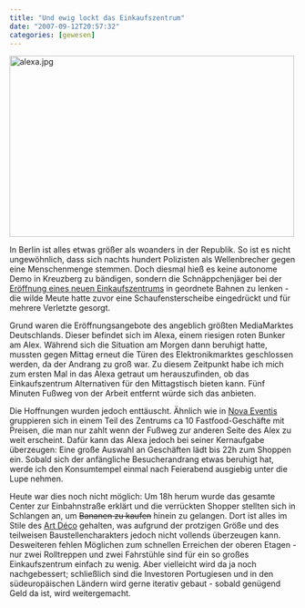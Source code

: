 ```yaml
---
title: "Und ewig lockt das Einkaufszentrum"
date: "2007-09-12T20:57:32"
categories: [gewesen]
---
```


<img src='alexa.jpg' alt='alexa.jpg' width="500" height="318"/>

In Berlin ist alles etwas größer als woanders in der Republik. So ist es nicht ungewöhnlich, dass sich nachts hundert Polizisten als Wellenbrecher gegen eine Menschenmenge stemmen. Doch diesmal hieß es keine autonome Demo in Kreuzberg zu bändigen, sondern die Schnäppchenjäger bei der [Eröffnung eines neuen Einkaufszentrums](http://www.tagesspiegel.de/berlin/Stadtleben-Alexa-Eroeffnung-Gedraenge;art125,2377924) in geordnete Bahnen zu lenken - die wilde Meute hatte zuvor eine Schaufensterscheibe eingedrückt und für mehrere Verletzte gesorgt.

Grund waren die Eröffnungsangebote des angeblich größten MediaMarktes Deutschlands. Dieser befindet sich im Alexa, einem riesigen roten Bunker am Alex. Während sich die Situation am Morgen dann beruhigt hatte, mussten gegen Mittag erneut die Türen des Elektronikmarktes geschlossen werden, da der Andrang zu groß war. Zu diesem Zeitpunkt habe ich mich zum ersten Mal in das Alexa getraut um herauszufinden, ob das Einkaufszentrum Alternativen für den Mittagstisch bieten kann. Fünf Minuten Fußweg von der Arbeit entfernt würde sich das anbieten.

Die Hoffnungen wurden jedoch enttäuscht. Ähnlich wie in [Nova Eventis](http://www.nova-eventis.de/) gruppieren sich in einem Teil des Zentrums ca 10 Fastfood-Geschäfte mit Preisen, die man nur zahlt wenn der Fußweg zur anderen Seite des Alex zu weit erscheint. Dafür kann das Alexa jedoch bei seiner Kernaufgabe überzeugen: Eine große Auswahl an Geschäften lädt bis 22h zum Shoppen ein. Sobald sich der anfängliche Besucherandrang etwas beruhigt hat, werde ich den Konsumtempel einmal nach Feierabend ausgiebig unter die Lupe nehmen.

Heute war dies noch nicht möglich: Um 18h herum wurde das gesamte Center zur Einbahnstraße erklärt und die verrückten Shopper stellten sich in Schlangen an, um <del datetime="2007-09-12T19:18:19+00:00">Bananen zu kaufen</del> hinein zu gelangen. Dort ist alles im Stile des [Art Déco](http://de.wikipedia.org/wiki/Art_Déco) gehalten, was aufgrund der protzigen Größe und des teilweisen Baustellencharakters jedoch nicht vollends überzeugen kann. Desweiteren fehlen Möglichen zum schnellen Erreichen der oberen Etagen - nur zwei Rolltreppen und zwei Fahrstühle sind für ein so großes Einkaufszentrum einfach zu wenig. Aber vielleicht wird da ja noch nachgebessert; schließlich sind die Investoren Portugiesen und in den südeuropäischen Ländern wird gerne iterativ gebaut - sobald genügend Geld da ist, wird weitergemacht.
